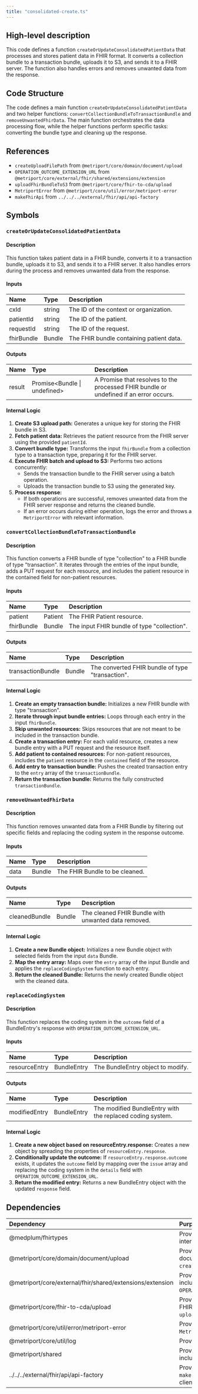 ```yaml
---
title: "consolidated-create.ts"
---
```


## High-level description
This code defines a function `createOrUpdateConsolidatedPatientData` that processes and stores patient data in FHIR format. It converts a collection bundle to a transaction bundle, uploads it to S3, and sends it to a FHIR server. The function also handles errors and removes unwanted data from the response.

## Code Structure
The code defines a main function `createOrUpdateConsolidatedPatientData` and two helper functions: `convertCollectionBundleToTransactionBundle` and `removeUnwantedFhirData`. The main function orchestrates the data processing flow, while the helper functions perform specific tasks: converting the bundle type and cleaning up the response.

## References
- `createUploadFilePath` from `@metriport/core/domain/document/upload`
- `OPERATION_OUTCOME_EXTENSION_URL` from `@metriport/core/external/fhir/shared/extensions/extension`
- `uploadFhirBundleToS3` from `@metriport/core/fhir-to-cda/upload`
- `MetriportError` from `@metriport/core/util/error/metriport-error`
- `makeFhirApi` from `../../../external/fhir/api/api-factory`

## Symbols

### `createOrUpdateConsolidatedPatientData`
#### Description
This function takes patient data in a FHIR bundle, converts it to a transaction bundle, uploads it to S3, and sends it to a FHIR server. It also handles errors during the process and removes unwanted data from the response.

#### Inputs
| Name | Type | Description |
|:-----|:-----|:------------|
| cxId | string | The ID of the context or organization. |
| patientId | string | The ID of the patient. |
| requestId | string | The ID of the request. |
| fhirBundle | Bundle | The FHIR bundle containing patient data. |

#### Outputs
| Name | Type | Description |
|:-----|:-----|:------------|
| result | Promise&lt;Bundle \| undefined&gt; | A Promise that resolves to the processed FHIR bundle or undefined if an error occurs. |

#### Internal Logic
1. **Create S3 upload path:** Generates a unique key for storing the FHIR bundle in S3.
2. **Fetch patient data:** Retrieves the patient resource from the FHIR server using the provided `patientId`.
3. **Convert bundle type:** Transforms the input `fhirBundle` from a collection type to a transaction type, preparing it for the FHIR server.
4. **Execute FHIR batch and upload to S3:** Performs two actions concurrently:
    - Sends the transaction bundle to the FHIR server using a batch operation.
    - Uploads the transaction bundle to S3 using the generated key.
5. **Process response:** 
    - If both operations are successful, removes unwanted data from the FHIR server response and returns the cleaned bundle.
    - If an error occurs during either operation, logs the error and throws a `MetriportError` with relevant information.

### `convertCollectionBundleToTransactionBundle`
#### Description
This function converts a FHIR bundle of type "collection" to a FHIR bundle of type "transaction". It iterates through the entries of the input bundle, adds a PUT request for each resource, and includes the patient resource in the contained field for non-patient resources.

#### Inputs
| Name | Type | Description |
|:-----|:-----|:------------|
| patient | Patient | The FHIR Patient resource. |
| fhirBundle | Bundle | The input FHIR bundle of type "collection". |

#### Outputs
| Name | Type | Description |
|:-----|:-----|:------------|
| transactionBundle | Bundle | The converted FHIR bundle of type "transaction". |

#### Internal Logic
1. **Create an empty transaction bundle:** Initializes a new FHIR bundle with type "transaction".
2. **Iterate through input bundle entries:** Loops through each entry in the input `fhirBundle`.
3. **Skip unwanted resources:** Skips resources that are not meant to be included in the transaction bundle.
4. **Create a transaction entry:** For each valid resource, creates a new bundle entry with a PUT request and the resource itself.
5. **Add patient to contained resources:** For non-patient resources, includes the `patient` resource in the `contained` field of the resource.
6. **Add entry to transaction bundle:** Pushes the created transaction entry to the `entry` array of the `transactionBundle`.
7. **Return the transaction bundle:** Returns the fully constructed `transactionBundle`.

### `removeUnwantedFhirData`
#### Description
This function removes unwanted data from a FHIR Bundle by filtering out specific fields and replacing the coding system in the response outcome.

#### Inputs
| Name | Type | Description |
|:-----|:-----|:------------|
| data | Bundle | The FHIR Bundle to be cleaned. |

#### Outputs
| Name | Type | Description |
|:-----|:-----|:------------|
| cleanedBundle | Bundle | The cleaned FHIR Bundle with unwanted data removed. |

#### Internal Logic
1. **Create a new Bundle object:** Initializes a new Bundle object with selected fields from the input `data` Bundle.
2. **Map the entry array:** Maps over the `entry` array of the input Bundle and applies the `replaceCodingSystem` function to each entry.
3. **Return the cleaned Bundle:** Returns the newly created Bundle object with the cleaned data.

### `replaceCodingSystem`
#### Description
This function replaces the coding system in the `outcome` field of a BundleEntry's response with `OPERATION_OUTCOME_EXTENSION_URL`.

#### Inputs
| Name | Type | Description |
|:-----|:-----|:------------|
| resourceEntry | BundleEntry | The BundleEntry object to modify. |

#### Outputs
| Name | Type | Description |
|:-----|:-----|:------------|
| modifiedEntry | BundleEntry | The modified BundleEntry with the replaced coding system. |

#### Internal Logic
1. **Create a new object based on resourceEntry.response:** Creates a new object by spreading the properties of `resourceEntry.response`.
2. **Conditionally update the outcome:** If `resourceEntry.response.outcome` exists, it updates the `outcome` field by mapping over the `issue` array and replacing the coding system in the `details` field with `OPERATION_OUTCOME_EXTENSION_URL`.
3. **Return the modified entry:** Returns a new BundleEntry object with the updated `response` field.


## Dependencies
| Dependency | Purpose |
|:-----------|:--------|
| @medplum/fhirtypes | Provides FHIR resource types and interfaces. |
| @metriport/core/domain/document/upload | Provides utility functions for document upload, including `createUploadFilePath`. |
| @metriport/core/external/fhir/shared/extensions/extension | Provides FHIR extension URLs, including `OPERATION_OUTCOME_EXTENSION_URL`. |
| @metriport/core/fhir-to-cda/upload | Provides functions for uploading FHIR bundles to S3, including `uploadFhirBundleToS3`. |
| @metriport/core/util/error/metriport-error | Provides custom error class `MetriportError`. |
| @metriport/core/util/log | Provides logging utilities. |
| @metriport/shared | Provides shared utility functions, including `errorToString`. |
| ../../../external/fhir/api/api-factory | Provides a factory function `makeFhirApi` for creating FHIR API clients. |
